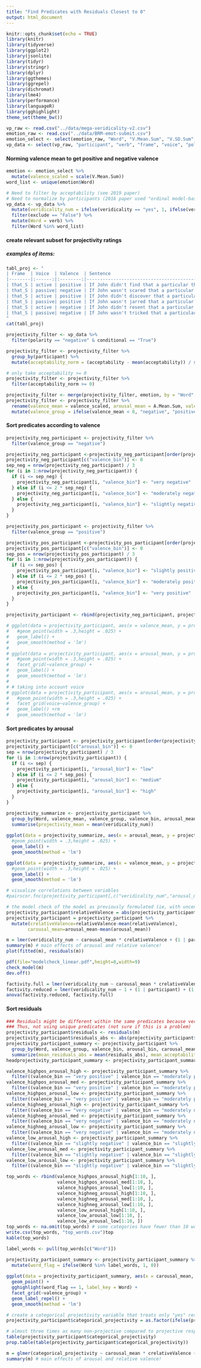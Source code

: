 ```yaml
---
title: "Find Predicates with Residuals Closest to 0"
output: html_document
---
```


```r
knitr::opts_chunk$set(echo = TRUE)
library(knitr)
library(tidyverse)
library(ggplot2)
library(jsonlite)
library(tidyr)
library(stringr)
library(dplyr)
library(ggthemes)
library(ggrepel)
library(dichromat)
library(lme4)
library(performance)
library(languageR)
library(gghighlight)
theme_set(theme_bw())
```

```r
vp_raw <- read.csv("../data/mega-veridicality-v2.csv")
emotion_raw <- read.csv("../data/BRM-emot-submit.csv")
emotion_select <- select(emotion_raw, "Word", "V.Mean.Sum", "V.SD.Sum", "A.Mean.Sum", "A.SD.Sum")
vp_data <- select(vp_raw, "participant", "verb", "frame", "voice", "polarity", "conditional", "sentence", "veridicality", "acceptability", "exclude")
```
#### Norming valence mean to get positive and negative valence
```r
emotion <- emotion_select %>%
  mutate(valence_scaled = scale(V.Mean.Sum))
word_list <- unique(emotion$Word)
```

```r
# Need to filter by acceptability (see 2019 paper)
# Need to normalize by participants (2016 paper used "ordinal model-based normalization procedure")
vp_data <- vp_data %>%
  mutate(veridicality_num = ifelse(veridicality == "yes", 1, ifelse(veridicality == "no", -1, 0))) %>%
  filter(exclude == "False") %>%
  mutate(Word = verb) %>%
  filter(Word %in% word_list)
```

#### create relevant subset for projectivity ratings
##### examples of items: 
```r
tabl_proj <- "
| Frame  | Voice  | Valence  | Sentence                                                                          | Note                                    |
|--------|:------:|:--------:|-----------------------------------------------------------------------------------| ----------------------------------------|
| that_S | active | positive | If John didn't find that a particular thing happened, did that thing happen?      | arousal low, projectivity low           |
| that_S | passive| negative | If John wasn't scared that a particular thing happened, did that thing happen?    | arousal high, projectivity high         |
| that_S | active | positive | If John didn't discover that a particular thing happened, did that thing happen?  | outlier: arousal high, projectivity low |
| that_S | passive| positive | If John wasn't jarred that a particular thing happened, did that thing happen?    | outlier: arousal low, projectivity high |
| that_S | active | negative | If John didn't resent that a particular thing happened, did that thing happen?    | outlier: arousal low, projectivity high |
| that_S | passive| negative | If John wasn't tricked that a particular thing happened, did that thing happen?   | outlier: arousal high, projectivity low |
"
cat(tabl_proj)
```

```r
projectivity_filter <- vp_data %>%
  filter(polarity == "negative" & conditional == "True") 
```

```r
projectivity_filter <- projectivity_filter %>%
  group_by(participant) %>%
  mutate(acceptability_norm = (acceptability - mean(acceptability)) / sd(acceptability))

# only take acceptability >= 0
projectivity_filter <- projectivity_filter %>%
  filter(acceptability_norm >= 0)
```

```r
projectivity_filter <- merge(projectivity_filter, emotion, by = "Word", all.x = TRUE) 
projectivity_filter <- projectivity_filter %>%
  rename(valence_mean = valence_scaled, arousal_mean = A.Mean.Sum, valence_SD = V.SD.Sum, arousal_SD = A.SD.Sum) %>%
  mutate(valence_group = ifelse(valence_mean < 0, "negative", "positive"))
```

#### Sort predicates according to valence
```r
projectivity_neg_participant <- projectivity_filter %>%
  filter(valence_group == "negative")

projectivity_neg_participant <-projectivity_neg_participant[order(projectivity_neg_participant$valence_mean),]
projectivity_neg_participant[c("valence_bin")] <- 0
sep_neg = nrow(projectivity_neg_participant) / 3
for (i in 1:nrow(projectivity_neg_participant)) {
  if (i <= sep_neg) {
    projectivity_neg_participant[i, "valence_bin"] <- "very negative"
  } else if (i <= 2 * sep_neg) {
    projectivity_neg_participant[i, "valence_bin"] <- "moderately negative"
  } else {
    projectivity_neg_participant[i, "valence_bin"] <- "slightly negative"
  }
}

projectivity_pos_participant <- projectivity_filter %>%
  filter(valence_group == "positive")

projectivity_pos_participant <-projectivity_pos_participant[order(projectivity_pos_participant$valence_mean),]
projectivity_pos_participant[c("valence_bin")] <- 0
sep_pos = nrow(projectivity_pos_participant) / 3
for (i in 1:nrow(projectivity_pos_participant)) {
  if (i <= sep_pos) {
    projectivity_pos_participant[i, "valence_bin"] <- "slightly positive"
  } else if (i <= 2 * sep_pos) {
    projectivity_pos_participant[i, "valence_bin"] <- "moderately positive"
  } else {
    projectivity_pos_participant[i, "valence_bin"] <- "very positive"
  }
}

projectivity_participant <- rbind(projectivity_neg_participant, projectivity_pos_participant)

# ggplot(data = projectivity_participant, aes(x = valence_mean, y = projectivity_mean, colour = valence_group, label = Word)) +
#   #geom_point(width = .3,height = .025) +
#   geom_label() +
#   geom_smooth(method = 'lm')
# 
# ggplot(data = projectivity_participant, aes(x = arousal_mean, y = projectivity_mean, colour = valence_group, label = Word)) +
#   #geom_point(width = .3,height = .025) + 
#   facet_grid(~valence_group) +
#   geom_label() +
#   geom_smooth(method = 'lm')
# 
# # taking into account voice
# ggplot(data = projectivity_participant, aes(x = arousal_mean, y = projectivity_mean, colour = valence_group, label = Word)) +
#   #geom_point(width = .3,height = .025) + 
#   facet_grid(voice~valence_group) +
#   geom_label() +rm 
#   geom_smooth(method = 'lm')
```

#### Sort predicates by arousal
```r
projectivity_participant <- projectivity_participant[order(projectivity_participant$arousal_mean),]
projectivity_participant[c("arousal_bin")] <- 0
sep = nrow(projectivity_participant) / 3
for (i in 1:nrow(projectivity_participant)) {
  if (i <= sep) {
    projectivity_participant[i, "arousal_bin"] <- "low"
  } else if (i <= 2 * sep_pos) {
    projectivity_participant[i, "arousal_bin"] <- "medium"
  } else {
    projectivity_participant[i, "arousal_bin"] <- "high"
  }
}

```

```r
projectivity_summarize <- projectivity_participant %>%
  group_by(Word, valence_mean, valence_group, valence_bin, arousal_mean, arousal_bin) %>%
  summarise(projectivity_mean = mean(veridicality_num))
  
ggplot(data = projectivity_summarize, aes(x = arousal_mean, y = projectivity_mean, colour = arousal_bin, label = Word)) +
  #geom_point(width = .3,height = .025) +
  geom_label() +
  geom_smooth(method = 'lm')

ggplot(data = projectivity_summarize, aes(x = valence_mean, y = projectivity_mean,, colour = valence_bin, label = Word)) +
  #geom_point(width = .3,height = .025) +
  geom_label() +
  geom_smooth(method = 'lm')
```

```r
# visualize correlations between variables
#pairscor.fnc(projectivity_participant[,c("veridicality_num","arousal_mean","relativeValence","valence_mean")])

# the model check of the model as previously formulated (ie, with uncentered predictors) suggested huge collinearity, almost all values in covariance matrix > .4). the current model check still suggests there's sth wonky going on with the homoscedasticity tests (because the outcome variable is a three-way categorical variable instead of continuous, which we can't do anything about within the model, but see logistic model below that replicates the result). 
projectivity_participant$relativeValence = abs(projectivity_participant$valence_mean)
projectivity_participant = projectivity_participant %>%
  mutate(crelativeValence=relativeValence-mean(relativeValence),
        carousal_mean=arousal_mean-mean(arousal_mean))

m = lmer(veridicality_num ~ carousal_mean * crelativeValence + (1 | participant) + (1 | Word), data = projectivity_participant)
summary(m) # main effects of arousal and relative valence!
plot(fitted(m), residuals(m))

pdf(file="modelcheck_linear.pdf",height=8,width=9)
check_model(m)
dev.off()

factivity.full = lmer(veridicality_num ~ carousal_mean * crelativeValence + (1 | participant) + (1 | Word), data = projectivity_participant, REML = FALSE)
factivity.reduced = lmer(veridicality_num ~ 1 + (1 | participant) + (1 | Word), data = projectivity_participant, REML = FALSE)
anova(factivity.reduced, factivity.full)

```
#### Sort residuals
```r
### Residuals might be different within the same predicates because veridicality_num of each participant is different
### Thus, not using unique predicates (not sure if this is a problem)
projectivity_participant$residuals <- residuals(m)
projectivity_participant$residuals_abs <- abs(projectivity_participant$residuals)
projectivity_participant_summary <- projectivity_participant %>%
  group_by(Word, valence_group, valence_bin, arousal_bin, carousal_mean, crelativeValence) %>%
  summarize(mean_residuals_abs = mean(residuals_abs), mean_acceptability_norm = mean(acceptability_norm, na.rm = TRUE), projectivity_mean = mean(veridicality_num)) ## mean_acceptability_norm for display only
headprojectivity_participant_summary <- projectivity_participant_summary[order(projectivity_participant_summary$mean_residuals_abs),]

valence_highpos_arousal_high <- projectivity_participant_summary %>%
  filter((valence_bin == "very positive" | valence_bin == "moderately positive") & arousal_bin == "high")
valence_highpos_arousal_med <- projectivity_participant_summary %>%
  filter((valence_bin == "very positive" | valence_bin == "moderately positive") & arousal_bin == "medium")
valence_highpos_arousal_low <- projectivity_participant_summary %>%
  filter((valence_bin == "very positive" | valence_bin == "moderately positive") & arousal_bin == "low")
valence_highneg_arousal_high <- projectivity_participant_summary %>%
  filter((valence_bin == "very negative" | valence_bin == "moderately negative") & arousal_bin == "high")
valence_highneg_arousal_med <- projectivity_participant_summary %>%
  filter((valence_bin == "very negative" | valence_bin == "moderately negative") & arousal_bin == "medium")
valence_highneg_arousal_low <- projectivity_participant_summary %>%
  filter((valence_bin == "very negative" | valence_bin == "moderately negative") & arousal_bin == "low")
valence_low_arousal_high <- projectivity_participant_summary %>%
  filter((valence_bin == "slightly negative" | valence_bin == "slightly positive") & arousal_bin == "high")
valence_low_arousal_med <- projectivity_participant_summary %>%
  filter((valence_bin == "slightly negative" | valence_bin == "slightly positive") & arousal_bin == "medium")
valence_low_arousal_low <- projectivity_participant_summary %>%
  filter((valence_bin == "slightly negative" | valence_bin == "slightly positive") & arousal_bin == "low")

top_words <- rbind(valence_highpos_arousal_high[1:10, ], 
                   valence_highpos_arousal_med[1:10, ],
                   valence_highpos_arousal_low[1:10, ],
                   valence_highneg_arousal_high[1:10, ], 
                   valence_highneg_arousal_med[1:10, ], 
                   valence_highneg_arousal_low[1:10, ], 
                   valence_low_arousal_high[1:10, ],
                   valence_low_arousal_low[1:10, ],
                   valence_low_arousal_low[1:10, ])
top_words <- na.omit(top_words) # some categories have fewer than 10 words
write.csv(top_words, "top_words.csv")top
kable(top_words)
```

```r
label_words <- pull(top_words[c("Word")])

projectivity_participant_summary <- projectivity_participant_summary %>%
  mutate(word_flag = ifelse(Word %in% label_words, 1, 0))
  
ggplot(data = projectivity_participant_summary, aes(x = carousal_mean, y = projectivity_mean, label = Word)) +
  geom_point() +
  gghighlight(word_flag == 1, label_key = Word) +
  facet_grid(~valence_group) +
  geom_label_repel() +
  geom_smooth(method = 'lm')
```


```r
# create a categorical projectivity variable that treats only "yes" responses as projective, all others as not projective
projectivity_participant$categorical_projectivity = as.factor(ifelse(projectivity_participant$veridicality_num == 1, "projective","non-projective"))

# almost three times as many non-projective compared to projective responses
table(projectivity_participant$categorical_projectivity)
prop.table(table(projectivity_participant$categorical_projectivity))

m = glmer(categorical_projectivity ~ carousal_mean * crelativeValence + (1 | participant) + (1 | Word), data = projectivity_participant, family="binomial")
summary(m) # main effects of arousal and relative valence!

```